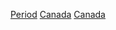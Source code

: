 {{Catnav|頁面分類|各種主題的頁面分類|按國家分類|各國歷史|加拿大歷史}}
{{Catnav|頁面分類|历史|各國歷史|加拿大歷史}}
{{Catnav|頁面分類|历史|各區域的歷史|美洲歷史|加拿大歷史}}

[[Category:加拿大歷史|Period]]
[[Category:各國各時期歷史|Canada]]
[[Category:北美洲各时期历史|Canada]]